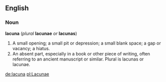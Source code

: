 ==English==
===Noun===
'''lacuna''' (''plural'' '''lacunae''' ''or'' '''lacunas''')

#A small opening; a small pit or depression; a small blank space; a gap or vacancy; a hiatus.
#An absent part, especially in a book or other piece of writing, often referring to an ancient manuscript or similar.  Plural is lacunas or lacunae.

[[de:lacuna]]
[[pl:Lacunae]]